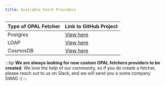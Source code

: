 ```yaml
---
title: Available Fetch Providers
---
```


| Type of OPAL Fetcher | Link to GitHub Project                                         |
| -------------------- | -------------------------------------------------------------- |
| Postgres             | [View here](https://github.com/permitio/opal-fetcher-postgres) |
| LDAP                 | [View here](https://github.com/phi1010/opal-fetcher-ldap)      |
| CosmosDB             | [View here](https://github.com/avo-sepp/opal-fetcher-cosmos)   |

:::tip
**We are always looking for new custom OPAL fetchers providers to be created**. We love the help of our community, so if you
do create a fetcher, please reach out to us on Slack, and we will send you a some company SWAG :)
:::

